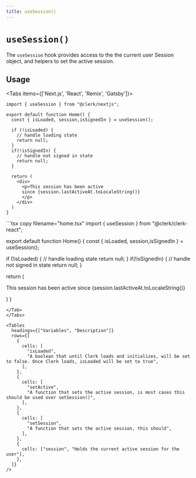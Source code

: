 ```yaml
---
title: useSession()
---
```



# `useSession()`

The `useSession` hook provides access to the the current user Session object, and helpers to set the active session.

## Usage

<Tabs items={['Next.js', 'React', 'Remix', 'Gatsby']}>
<Tab>
```tsx copy filename="pages/index.tsx"
import { useSession } from "@clerk/nextjs";

export default function Home() {
  const { isLoaded, session,isSignedIn } = useSession();

  if (!isLoaded) {
    // handle loading state
    return null;
  }
  if(!isSignedIn) {
    // handle not signed in state
    return null;
  }

  return (
    <div>
      <p>This session has been active
      since {session.lastActiveAt.toLocaleString()}
      </p>
    </div>
  )
}
```
</Tab>
<Tab>
```tsx copy filename="home.tsx"
import { useSession } from "@clerk/clerk-react";

export default function Home() {
  const { isLoaded, session,isSignedIn } = useSession();

  if (!isLoaded) {
    // handle loading state
    return null;
  }
  if(!isSignedIn) {
    // handle not signed in state
    return null;
  }

  return (
    <div>
      <p>This session has been active
      since {session.lastActiveAt.toLocaleString()}
      </p>
    </div>
  )
}
```
</Tab>
</Tabs>

<Tables
  headings={["Variables", "Description"]}
  rows={[
    {
      cells: [
        "isLoaded",
        "A boolean that until Clerk loads and initializes, will be set to false. Once Clerk loads, isLoaded will be set to true",
      ],
    },
    {
      cells: [
        "setActive",
        "A function that sets the active session, is most cases this should be used over setSession()",
      ],
    },
    {
      cells: [
        "setSession",
        "A function that sets the active session, this should",
      ],
    },
    {
      cells: ["session", "Holds the current active session for the user"],
    },
  ]}
/>
